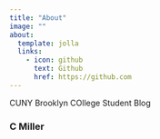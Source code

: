 ```yaml
---
title: "About"
image: ""
about:
  template: jolla
  links:
    - icon: github
      text: Github
      href: https://github.com
---
```


CUNY Brooklyn COllege Student Blog

### C Miller
